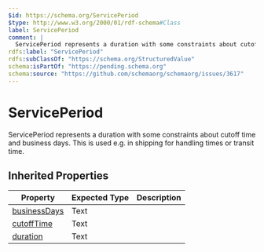 ```yaml
---
$id: https://schema.org/ServicePeriod
$type: http://www.w3.org/2000/01/rdf-schema#Class
label: ServicePeriod
comment: |
  ServicePeriod represents a duration with some constraints about cutoff time and business days. This is used e.g. in shipping for handling times or transit time.
rdfs:label: "ServicePeriod"
rdfs:subClassOf: "https://schema.org/StructuredValue"
schema:isPartOf: "https://pending.schema.org"
schema:source: "https://github.com/schemaorg/schemaorg/issues/3617"
---
```


# ServicePeriod

ServicePeriod represents a duration with some constraints about cutoff time and business days. This is used e.g. in shipping for handling times or transit time.

## Inherited Properties

| Property | Expected Type | Description |
| --- | --- | --- |
| [businessDays](https://schema.org/businessDays) | Text |  |
| [cutoffTime](https://schema.org/cutoffTime) | Text |  |
| [duration](https://schema.org/duration) | Text |  |
